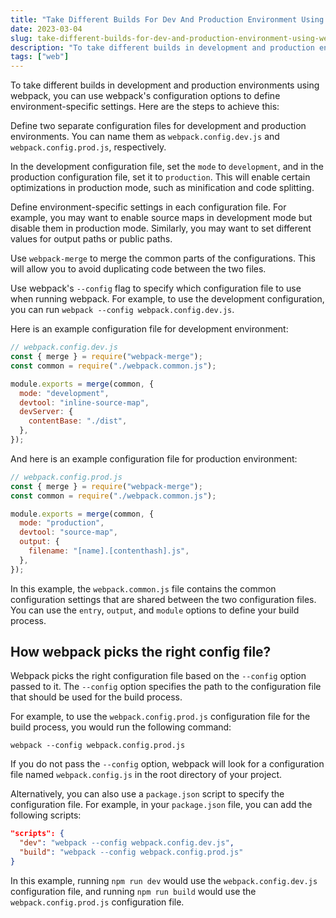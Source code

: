 ```yaml
---
title: "Take Different Builds For Dev And Production Environment Using Webpack"
date: 2023-03-04
slug: take-different-builds-for-dev-and-production-environment-using-webpack
description: "To take different builds in development and production environments using webpack, you can use webpack's configuration options to define environment-specific settings."
tags: ["web"]
---
```


To take different builds in development and production environments using webpack, you can use webpack's configuration options to define environment-specific settings. Here are the steps to achieve this:

Define two separate configuration files for development and production environments. You can name them as `webpack.config.dev.js` and `webpack.config.prod.js`, respectively.

In the development configuration file, set the `mode` to `development`, and in the production configuration file, set it to `production`. This will enable certain optimizations in production mode, such as minification and code splitting.

Define environment-specific settings in each configuration file. For example, you may want to enable source maps in development mode but disable them in production mode. Similarly, you may want to set different values for output paths or public paths.

Use `webpack-merge` to merge the common parts of the configurations. This will allow you to avoid duplicating code between the two files.

Use webpack's `--config` flag to specify which configuration file to use when running webpack. For example, to use the development configuration, you can run `webpack --config webpack.config.dev.js`.

Here is an example configuration file for development environment:

```javascript
// webpack.config.dev.js
const { merge } = require("webpack-merge");
const common = require("./webpack.common.js");

module.exports = merge(common, {
  mode: "development",
  devtool: "inline-source-map",
  devServer: {
    contentBase: "./dist",
  },
});
```

And here is an example configuration file for production environment:

```javascript
// webpack.config.prod.js
const { merge } = require("webpack-merge");
const common = require("./webpack.common.js");

module.exports = merge(common, {
  mode: "production",
  devtool: "source-map",
  output: {
    filename: "[name].[contenthash].js",
  },
});
```

In this example, the `webpack.common.js` file contains the common configuration settings that are shared between the two configuration files. You can use the `entry`, `output`, and `module` options to define your build process.

## How webpack picks the right config file?

Webpack picks the right configuration file based on the `--config` option passed to it. The `--config` option specifies the path to the configuration file that should be used for the build process.

For example, to use the `webpack.config.prod.js` configuration file for the build process, you would run the following command:

```
webpack --config webpack.config.prod.js
```

If you do not pass the `--config` option, webpack will look for a configuration file named `webpack.config.js` in the root directory of your project.

Alternatively, you can also use a `package.json` script to specify the configuration file. For example, in your `package.json` file, you can add the following scripts:

```json
"scripts": {
  "dev": "webpack --config webpack.config.dev.js",
  "build": "webpack --config webpack.config.prod.js"
}
```

In this example, running `npm run dev` would use the `webpack.config.dev.js` configuration file, and running `npm run build` would use the `webpack.config.prod.js` configuration file.
